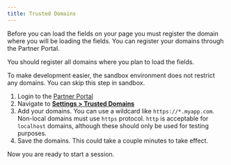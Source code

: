 ```yaml
---
title: Trusted Domains
---
```


Before you can load the fields on your page you must register the domain where you will be loading the fields. You can register your domains through the Partner Portal.

You should register all domains where you plan to load the fields.

<Note>
    To make development easier, the sandbox environment does not restrict any domains. You can skip this step in
    sandbox.
</Note>

1. Login to the [Partner Portal](https://app.confidolegal.com)
1. Navigate to **[Settings > Trusted Domains](https://app.confidolegal.com/settings)**
1. Add your domains. You can use a wildcard like `https://*.myapp.com`. Non-local domains must use `https` protocol. `http` is acceptable for `localhost` domains, although these should only be used for testing purposes.
1. Save the domains. This could take a couple minutes to take effect.

Now you are ready to start a session.
